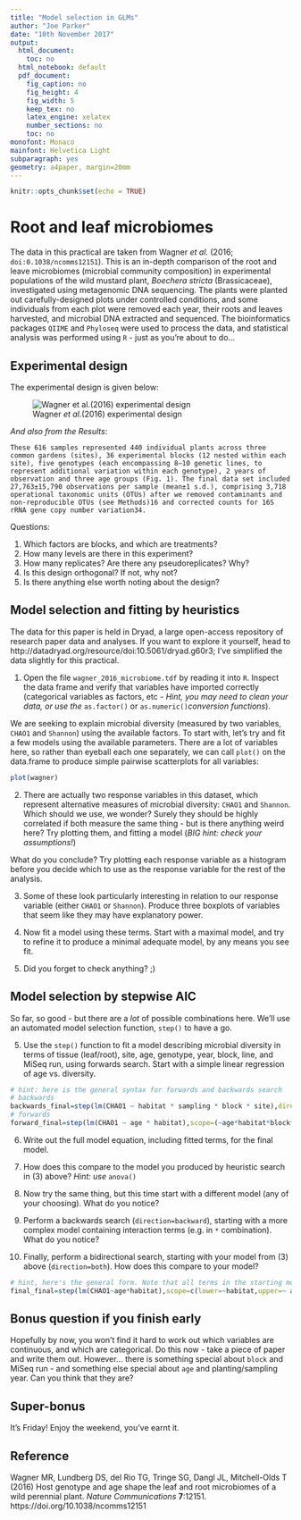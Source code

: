 ```yaml
---
title: "Model selection in GLMs"
author: "Joe Parker"
date: "10th November 2017"
output:
  html_document:
    toc: no
  html_notebook: default
  pdf_document:
    fig_caption: no
    fig_height: 4
    fig_width: 5
    keep_tex: no
    latex_engine: xelatex
    number_sections: no
    toc: no
monofont: Monaco
mainfont: Helvetica Light
subparagraph: yes
geometry: a4paper, margin=20mm
---
```


```r
knitr::opts_chunk$set(echo = TRUE)
```

# Root and leaf microbiomes

The data in this practical are taken from Wagner *et al.* (2016; `doi:0.1038/ncomms12151 `). This is an in-depth comparison of the root and leave microbiomes (microbial community composition) in experimental populations of the wild mustard plant, *Boechera stricta* (Brassicaceae), investigated using metagenomic DNA sequencing. The plants were planted out carefully-designed plots under controlled conditions, and some individuals from each plot were removed each year, their roots and leaves harvested, and microbial DNA extracted and sequenced. The bioinformatics packages `QIIME` and `Phyloseq` were used to process the data, and statistical analysis was performed using `R` - just as you're about to do...

## Experimental design

The experimental design is given below:

![Wagner *et al.*(2016) experimental design](2016_wagner_design.png)

*And also from the Results*:
```
These 616 samples represented 440 individual plants across three common gardens (sites), 36 experimental blocks (12 nested within each site), five genotypes (each encompassing 8–10 genetic lines, to represent additional variation within each genotype), 2 years of observation and three age groups (Fig. 1). The final data set included 27,763±15,790 observations per sample (mean±1 s.d.), comprising 3,718 operational taxonomic units (OTUs) after we removed contaminants and non-reproducible OTUs (see Methods)16 and corrected counts for 16S rRNA gene copy number variation34.
```
Questions:

 1. Which factors are blocks, and which are treatments?
 2. How many levels are there in this experiment?
 3. How many replicates? Are there any pseudoreplicates? Why?
 4. Is this design orthogonal? If not, why not?
 5. Is there anything else worth noting about the design?

## Model selection and fitting by heuristics

The data for this paper is held in Dryad, a large open-access repository of research paper data and analyses. If you want to explore it yourself, head to http://datadryad.org/resource/doi:10.5061/dryad.g60r3; I've simplified the data slightly for this practical. 

1. Open the file `wagner_2016_microbiome.tdf` by reading it into `R`. Inspect the data frame and verify that variables have imported correctly (categorical variables as factors, etc - *Hint, you may need to clean your data, or use the *`as.factor()` or `as.numeric()`*conversion functions*).

We are seeking to explain microbial diversity (measured by two variables, `CHAO1` and `Shannon`) using the available factors. To start with, let's try and fit a few models using the available parameters. There are a lot of variables here, so rather than eyeball each one separately, we can call `plot()` on the data.frame to produce simple pairwise scatterplots for all variables:

```r
plot(wagner)
```

2. There are actually two response variables in this dataset, which represent alternative measures of microbial diversity: `CHAO1` and `Shannon`. Which should we use, we wonder? Surely they should be highly correlated if both measure the same thing - but is there anything weird here? Try plotting them, and fitting a model (*BIG hint: check your assumptions!*)

What do you conclude? Try plotting each response variable as a histogram before you decide which to use as the response variable for the rest of the analysis.

3. Some of these look particularly interesting in relation to our response variable (either `CHAO1` or `Shannon`). Produce three boxplots of variables that seem like they may have explanatory power. 

4. Now fit a model using these terms. Start with a maximal model, and try to refine it to produce a minimal adequate model, by any means you see fit.

5. Did you forget to check anything? ;)

## Model selection by stepwise AIC

So far, so good - but there are a *lot* of possible combinations here. We'll use an automated model selection function, `step()` to have a go. 

5. Use the `step()` function to fit a model describing microbial diversity in terms of tissue (leaf/root), site, age, genotype, year, block, line, and MiSeq run, using forwards search. Start with a simple linear regression of age vs. diversity.
```r
# hint: here is the general syntax for forwards and backwards search
# backwards
backwards_final=step(lm(CHAO1 ~ habitat * sampling * block * site),direction="backward")
# forwards
forward_final=step(lm(CHAO1 ~ age * habitat),scope=(~age*habitat*block*sampling),direction="forward")
```

6. Write out the full model equation, including fitted terms, for the final model.

7. How does this compare to the model you produced by heuristic search in (3) above? *Hint: use *`anova()`

8. Now try the same thing, but this time start with a different model (any of your choosing). What do you notice?

9. Perform a backwards search (`direction=backward`), starting with a more complex model containing interaction terms (e.g. in `*` combination). What do you notice?

10. Finally, perform a bidirectional search, starting with your model from (3) above (`direction=both`). How does this compare to your model?
```r
# hint, here's the general form. Note that all terms in the starting model and lower model must be in upper (the maximal model)
final_final=step(lm(CHAO1~age*habitat),scope=c(lower=~habitat,upper=~ age* habitat * sampling * block * site),direction="both")
```

## Bonus question if you finish early

Hopefully by now, you won't find it hard to work out which variables are continuous, and which are categorical. Do this now - take a piece of paper and write them out. However... there is something special about `block` and MiSeq run - and something else special about `age` and planting/sampling year. Can you think that they are?


## Super-bonus

It's Friday! Enjoy the weekend, you've earnt it.

## Reference

Wagner MR, Lundberg DS, del Rio TG, Tringe SG, Dangl JL, Mitchell-Olds T (2016) Host genotype and age shape the leaf and root microbiomes of a wild perennial plant. *Nature Communications* **7**:12151. https://doi.org/10.1038/ncomms12151